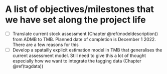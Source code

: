 # A list of objectives/milestones that we have set along the project life {#objectives}


- [ ] Translate current stock assessment (Chapter \@ref(modeldescription)) from ADMB to TMB. Planned date of completion is December 1 2022. There are a few reasons for this
- [ ] Develop a spatailly explicit estimation model in TMB that generalises the current assessment model. Still need to give this a lot of thought especially how we want to integrate the tagging data (Chapter \@ref(tagdata))


